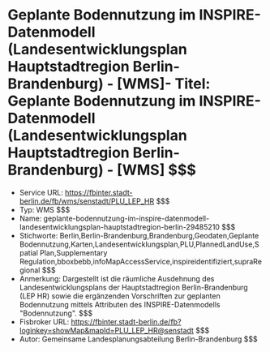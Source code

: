 # Geplante Bodennutzung im INSPIRE-Datenmodell (Landesentwicklungsplan Hauptstadtregion Berlin-Brandenburg) - [WMS]- Titel: Geplante Bodennutzung im INSPIRE-Datenmodell (Landesentwicklungsplan Hauptstadtregion Berlin-Brandenburg) - [WMS] $$$
- Service URL: https://fbinter.stadt-berlin.de/fb/wms/senstadt/PLU_LEP_HR $$$
- Typ: WMS $$$
- Name: geplante-bodennutzung-im-inspire-datenmodell-landesentwicklungsplan-hauptstadtregion-berlin-29485210 $$$
- Stichworte: Berlin,Berlin-Brandenburg,Brandenburg,Geodaten,Geplante Bodennutzung,Karten,Landesentwicklungsplan,PLU,PlannedLandUse,Spatial Plan,Supplementary Regulation,bboxbebb,infoMapAccessService,inspireidentifiziert,supraRegional $$$
- Anmerkung: Dargestellt ist die räumliche Ausdehnung des Landesentwicklungsplans der Hauptstadtregion Berlin-Brandenburg (LEP HR) sowie die ergänzenden Vorschriften zur geplanten Bodennutzung mittels Attributen des INSPIRE-Datenmodells "Bodennutzung". $$$
- Fisbroker URL: https://fbinter.stadt-berlin.de/fb?loginkey=showMap&mapId=PLU_LEP_HR@senstadt $$$
- Autor: Gemeinsame Landesplanungsabteilung Berlin-Brandenburg $$$

